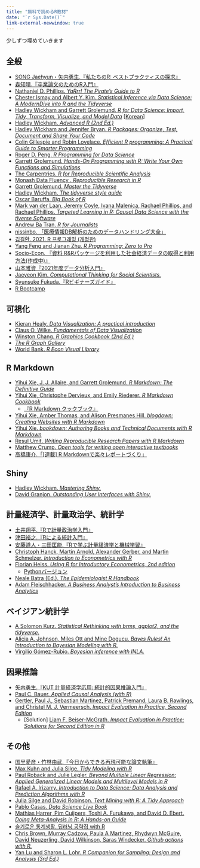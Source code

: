 ```yaml
---
title: "無料で読めるR教材"
date: "`r Sys.Date()`"
link-external-newwindow: true
---
```


少しずつ埋めていきます

## 全般

* [SONG Jaehyun・矢内勇生.『私たちのR: ベストプラクティスの探求』](https://www.jaysong.net/rbook)
* [森知晴.『卒業論文のためのR入門』](https://tomoecon.github.io/R_for_graduate_thesis/)
* [Nathaniel D. Phillips. *YaRrr! The Pirate’s Guide to R*](https://bookdown.org/ndphillips/YaRrr/)
* [Chester Ismay and Albert Y. Kim. *Statistical Inference via Data Science: A ModernDive into R and the Tidyverse*](https://moderndive.com/)
* [Hadley Wickham and Garrett Grolemund. *R for Data Science: Import, Tidy, Transform, Visualize, and Model Data*](https://r4ds.had.co.nz/) [[Korean](https://sulgik.github.io/r4ds/)]
* [Hadley Wickham. *Advanced R (2nd Ed.)*](https://adv-r.hadley.nz/)
* [Hadley Wickham and Jennifer Bryan. *R Packages: Organize, Test, Document and Share Your Code*](https://r-pkgs.org/)
* [Colin Gillespie and Robin Lovelace. *Efficient R programming: A Practical Guide to Smarter Programming*](https://csgillespie.github.io/efficientR/)
* [Roger D. Peng. *R Programming for Data Science*](https://bookdown.org/rdpeng/rprogdatascience/)
* [Garrett Grolemund. *Hands-On Programming with R: Write Your Own Functions and Simulations*](https://rstudio-education.github.io/hopr/)
* [The Carpentries. *R for Reproducible Scientific Analysis*](https://swcarpentry-ja.github.io/r-novice-gapminder/ja/)
* [Monash Data Fluency . *Reproducible Research in R*](https://monashdatafluency.github.io/r-rep-res/)
* [Garrett Grolemund. *Master the Tidyverse*](https://github.com/rstudio-education/master-the-tidyverse)
* [Hadley Wickham. *The tidyverse style guide*](https://style.tidyverse.org/)
* [Oscar Baruffa. *Big Book of R*](https://www.bigbookofr.com/)
* [Mark van der Laan, Jeremy Coyle, Ivana Malenica, Rachael Phillips, and Rachael Phillips. *Targeted Learning in R: Causal Data Science with the tlverse Software *](https://tlverse.org/tlverse-handbook/index.html)
* [Andrew Ba Tran. *R for Journalists*](https://learn.r-journalism.com/en/)
* [nissinbo. 「医療情報DB解析のためのデータハンドリング大全」](https://nissinbo.github.io/medical_database_RBook/)
* [김길환. 2021. R 프로그래밍 (개정판)](https://kilhwan.github.io/rprogramming/)
* [Yang Feng and Jianan Zhu. *R Programming: Zero to Pro*](https://r02pro.github.io/)
* [Socio-Econ. 『資料 R&Rパッケージを利用した社会経済データの取得と利用方法(作成中)』](https://toad-office.github.io/socio-econ/)
* [山本雅資『2021年度データ分析入門』](https://yamamoto-masashi.github.io/DSlec/)
* [Jaeyeon Kim. *Computational Thinking for Social Scientists.*](https://jaeyk.github.io/PS239T/)
* [Syunsuke Fukuda.『Rビギナーズガイド』](https://syunsuke.github.io/r_beginners_guide/)
* [R Bootcamp](https://r-bootcamp.netlify.app/)

## 可視化

* [Kieran Healy. *Data Visualization: A practical introduction*](https://socviz.co/)
* [Claus O. Wilke. *Fundamentals of Data Visualization*](https://clauswilke.com/dataviz/)
* [Winston Chang. *R Graphics Cookbook (2nd Ed.)*](https://r-graphics.org/)
* [*The R Graph Gallery*](https://www.r-graph-gallery.com/)
* [World Bank. *R Econ Visual Library*](https://worldbank.github.io/r-econ-visual-library/index.html)

## R Markdown

* [Yihui Xie, J. J. Allaire, and Garrett Grolemund. *R Markdown: The Definitive Guide*](https://bookdown.org/yihui/rmarkdown/)
* [Yihui Xie, Christophe Dervieux, and Emily Riederer. *R Markdown Cookbook*](https://bookdown.org/yihui/rmarkdown-cookbook/)
   * [『R Markdown クックブック』](https://gedevan-aleksizde.github.io/rmarkdown-cookbook/)
* [Yihui Xie, Amber Thomas, and Alison Presmanes Hill. *blogdown: Creating Websites with R Markdown*](https://bookdown.org/yihui/blogdown/)
* [Yihui Xie. *bookdown: Authoring Books and Technical Documents with R Markdown*](https://bookdown.org/yihui/bookdown/)
* [Resul Umit. *Writing Reproducible Research Papers with R Markdown*](https://github.com/resulumit/rmd_workshop)
* [Matthew Crump. *Open tools for writing open interactive textbooks*](https://crumplab.github.io/OER_bookdown/)
* [高橋康介.「[連載] R Markdownで楽々レポートづくり」](https://gihyo.jp/admin/serial/01/r-markdown)

## Shiny

* [Hadley Wickham. *Mastering Shiny.*](https://mastering-shiny.org/)
* [David Granjon. *Outstanding User Interfaces with Shiny.*](https://unleash-shiny.rinterface.com/)

## 計量経済学、計量政治学、統計学

* [土井翔平.『Rで計量政治学入門』](https://shohei-doi.github.io/quant_polisci/)
* [津田裕之.『Rによる統計入門』](https://htsuda.net/stats/)
* [安藤道人・三田匡能.『Rで学ぶ計量経済学と機械学習』](https://michihito-ando.github.io/econome_ml_with_R/)
* [Christoph Hanck, Martin Arnold, Alexander Gerber, and Martin Schmelzer. *Introduction to Econometrics with R*](https://www.econometrics-with-r.org/)
* [Florian Heiss. *Using R for Introductory Econometrics, 2nd edition*](http://www.urfie.net/read/index.html)
   * [Pythonバージョン](http://www.upfie.net/read/index.html)
* [Neale Batra (Ed.). *The Epidemiologist R Handbook*](https://epirhandbook.com/)
* [Adam Fleischhacker. *A Business Analyst's Introduction to Business Analytics*](https://www.causact.com/)

## ベイジアン統計学

* [A Solomon Kurz. *Statistical Rethinking with brms, ggplot2, and the tidyverse.*](https://bookdown.org/ajkurz/Statistical_Rethinking_recoded/)
* [Alicia A. Johnson, Miles Ott and Mine Dogucu. *Bayes Rules! An Introduction to Bayesian Modeling with R.*](https://www.bayesrulesbook.com/)
* [Virgilio Gómez-Rubio. *Bayesian inference with INLA.*](https://becarioprecario.bitbucket.io/inla-gitbook/index.html)

## 因果推論

* [矢内勇生.『KUT 計量経済学応用: 統計的因果推論入門』](https://yukiyanai.github.io/econometrics2/)
* [Paul C. Bauer. *Applied Causal Analysis (with R)*](https://bookdown.org/paul/applied-causal-analysis/)
* [Gertler, Paul J., Sebastian Martinez, Patrick Premand, Laura B. Rawlings, and Christel M. J. Vermeersch. *Impact Evaluation in Practice, Second Edition*](https://openknowledge.worldbank.org/handle/10986/25030)
   * [Solution] [Liam F. Beiser-McGrath. *Impact Evaluation in Practice: Solutions for Second Edition in R*](https://lfbeisermcgrath.github.io/rimpactevaluation/)

## その他

* [国里愛彦・竹林由武.『今日からできる再現可能な論文執筆』](https://ykunisato.github.io/jpa2020-tws-002/)
* [Max Kuhn and Julia Silge. *Tidy Modeling with R*](https://www.tmwr.org/)
* [Paul Roback and Julie Legler. *Beyond Multiple Linear Regression: Applied Generalized Linear Models and Multilevel Models in R*](https://bookdown.org/roback/bookdown-BeyondMLR/)
* [Rafael A. Irizarry. *Introduction to Data Science: Data Analysis and Prediction Algorithms with R*](https://rafalab.github.io/dsbook/)
* [Julia Silge and David Robinson. *Text Mining with R: A Tidy Approach*](https://www.tidytextmining.com/)
* [Pablo Casas. *Data Science Live Book*](https://livebook.datascienceheroes.com/)
* [Mathias Harrer, Pim Cuijpers, Toshi A. Furukawa, and David D. Ebert. *Doing Meta-Analysis in R: A Hands-on Guide*](https://bookdown.org/MathiasHarrer/Doing_Meta_Analysis_in_R/)
* [슬기로운 통계생활. 딥러닝 공략집 with R](https://statisticsplaybook.github.io/deeplearning-playbook/)
* [Chris Brown, Murray Cadzow, Paula A Martinez, Rhydwyn McGuire, David Neuzerling, David Wilkinson, Saras Windecker. *Github actions with R.*](https://orchid00.github.io/actions_sandbox/)
* [Yan Lu and Sharon L. Lohr. *R Companion for Sampling: Design and Analysis (3rd Ed.)*](https://www.sharonlohr.com/sampling-design-and-analysis-3e)
